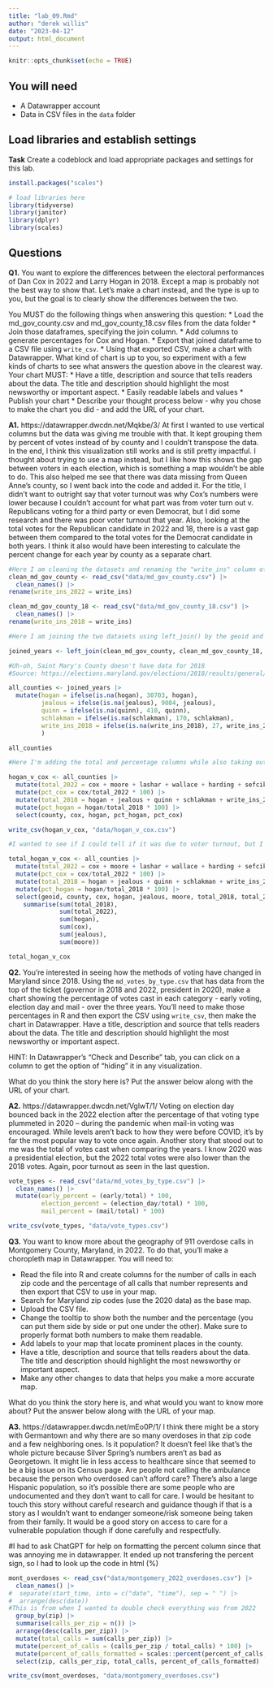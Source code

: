 ```yaml
---
title: "lab_09.Rmd"
author: "derek willis"
date: "2023-04-12"
output: html_document
---
```


```r
knitr::opts_chunk$set(echo = TRUE)
```

## You will need

* A Datawrapper account
* Data in CSV files in the `data` folder

## Load libraries and establish settings

**Task** Create a codeblock and load appropriate packages and settings for this lab.
```r
install.packages("scales")
```

```r
# load libraries here
library(tidyverse)
library(janitor)
library(dplyr)
library(scales)
```

## Questions

**Q1.** You want to explore the differences between the electoral performances of Dan Cox in 2022 and Larry Hogan in 2018. Except a map is probably not the best way to show that. Let's make a chart instead, and the type is up to you, but the goal is to clearly show the differences between the two.

You MUST do the following things when answering this question:
* Load the md_gov_county.csv and md_gov_county_18.csv files from the data folder
* Join those dataframes, specifying the join column. 
* Add columns to generate percentages for Cox and Hogan.
* Export that joined dataframe to a CSV file using `write_csv`.
* Using that exported CSV, make a chart with Datawrapper. What kind of chart is up to you, so experiment with a few kinds of charts to see what answers the question above in the clearest way. Your chart MUST:
  * Have a title, description and source that tells readers about the data. The title and description should highlight the most newsworthy or important aspect.
  * Easily readable labels and values
* Publish your chart
* Describe your thought process below - why you chose to make the chart you did - and add the URL of your chart.

**A1.** https://datawrapper.dwcdn.net/Mqkbe/3/
At first I wanted to use vertical columns but the data was giving me trouble with that. It kept grouping them by percent of votes instead of by county and I couldn't transpose the data. In the end, I think this visualization still works and is still pretty impactful. I thought about trying to use a map instead, but I like how this shows the gap between voters in each election, which is something a map wouldn't be able to do. This also helped me see that there was data missing from Queen Anne's county, so I went back into the code and added it. For the title, I didn't want to outright say that voter turnout was why Cox's numbers were lower because I couldn't account for what part was from voter turn out v. Republicans voting for a third party or even Democrat, but I did some research and there was poor voter turnout that year. Also, looking at the total votes for the Republican candidate in 2022 and 18, there is a vast gap between them compared to the total votes for the Democrat candidate in both years. I think it also would have been interesting to calculate the percent change for each year by county as a separate chart.

```r
#Here I am cleaning the datasets and renaming the "write_ins" column of each data set so I don't confuse the two or confuse R
clean_md_gov_county <- read_csv("data/md_gov_county.csv") |> 
  clean_names() |> 
rename(write_ins_2022 = write_ins)

clean_md_gov_county_18 <- read_csv("data/md_gov_county_18.csv") |> 
  clean_names() |> 
rename(write_ins_2018 = write_ins)

#Here I am joining the two datasets using left_join() by the geoid and county

joined_years <- left_join(clean_md_gov_county, clean_md_gov_county_18, by = c("geoid", "county"))

#Uh-oh, Saint Mary's County doesn't have data for 2018
#Source: https://elections.maryland.gov/elections/2018/results/general/gen_results_2018_2_by_county_19-1.html

all_counties <- joined_years |> 
  mutate(hogan = ifelse(is.na(hogan), 30703, hogan),
         jealous = ifelse(is.na(jealous), 9084, jealous),
         quinn = ifelse(is.na(quinn), 410, quinn),
         schlakman = ifelse(is.na(schlakman), 170, schlakman),
         write_ins_2018 = ifelse(is.na(write_ins_2018), 27, write_ins_2018)
         )

all_counties
```

```r
#Here I'm adding the total and percentage columns while also taking out the other candidates to get rid of any noise.

hogan_v_cox <- all_counties |> 
  mutate(total_2022 = cox + moore + lashar + wallace + harding + sefcik + write_ins_2022) |> 
  mutate(pct_cox = cox/total_2022 * 100) |> 
  mutate(total_2018 = hogan + jealous + quinn + schlakman + write_ins_2018) |> 
  mutate(pct_hogan = hogan/total_2018 * 100) |> 
  select(county, cox, hogan, pct_hogan, pct_cox)

write_csv(hogan_v_cox, "data/hogan_v_cox.csv")
```


```r
#I wanted to see if I could tell if it was due to voter turnout, but I don't think I can confirm with just data/no survey. The state board of election office did confirm that the 2022 elections had poor turnout in general, however.

total_hogan_v_cox <- all_counties |> 
  mutate(total_2022 = cox + moore + lashar + wallace + harding + sefcik + write_ins_2022) |> 
  mutate(pct_cox = cox/total_2022 * 100) |> 
  mutate(total_2018 = hogan + jealous + quinn + schlakman + write_ins_2018) |> 
  mutate(pct_hogan = hogan/total_2018 * 100) |> 
  select(geoid, county, cox, hogan, jealous, moore, total_2018, total_2022, pct_hogan, pct_cox) |> 
    summarise(sum(total_2018),
              sum(total_2022),
              sum(hogan),
              sum(cox),
              sum(jealous),
              sum(moore))

total_hogan_v_cox
```

**Q2.** You're interested in seeing how the methods of voting have changed in Maryland since 2018. Using the `md_votes_by_type.csv` that has data from the top of the ticket (governor in 2018 and 2022, president in 2020), make a chart showing the percentage of votes cast in each category - early voting, election day and mail - over the three years. You'll need to make those percentages in R and then export the CSV using `write_csv`, then make the chart in Datawrapper. Have a title, description and source that tells readers about the data. The title and description should highlight the most newsworthy or important aspect.

HINT: In Datawrapper's "Check and Describe" tab, you can click on a column to get the option of "hiding" it in any visualization.

What do you think the story here is? Put the answer below along with the URL of your chart.

**A2.** https://datawrapper.dwcdn.net/VglwT/1/
Voting on election day bounced back in the 2022 election after the percentage of that voting type plummeted in 2020 -- during the pandemic when mail-in voting was encouraged. While levels aren't back to how they were before COVID, it's by far the most popular way to vote once again. Another story that stood out to me was the total of votes cast when comparing the years. I know 2020 was a presidential election, but the 2022 total votes were also lower than the 2018 votes. Again, poor turnout as seen in the last question.

```r

vote_types <- read_csv("data/md_votes_by_type.csv") |> 
  clean_names() |> 
  mutate(early_percent = (early/total) * 100,
         election_percent = (election_day/total) * 100,
         mail_percent = (mail/total) * 100) 

write_csv(vote_types, "data/vote_types.csv")

```

**Q3.** You want to know more about the geography of 911 overdose calls in Montgomery County, Maryland, in 2022. To do that, you'll make a choropleth map in Datawrapper. You will need to:

* Read the file into R and create columns for the number of calls in each zip code and the percentage of all calls that number represents and then export that CSV to use in your map.
* Search for Maryland zip codes (use the 2020 data) as the base map.
* Upload the CSV file.
* Change the tooltip to show both the number and the percentage (you can put them side by side or put one under the other). Make sure to properly format both numbers to make them readable.
* Add labels to your map that locate prominent places in the county.
* Have a title, description and source that tells readers about the data. The title and description should highlight the most newsworthy or important aspect.
* Make any other changes to data that helps you make a more accurate map.

What do you think the story here is, and what would you want to know more about? Put the answer below along with the URL of your map.

**A3.** https://datawrapper.dwcdn.net/mEo0P/1/
I think there might be a story with Germantown and why there are so many overdoses in that zip code and a few neighboring ones. Is it population? It doesn't feel like that's the whole picture because Silver Spring's numbers aren't as bad as Georgetown. It might lie in less access to healthcare since that seemed to be a big issue on its Census page. Are people not calling the ambulance because the person who overdosed can't afford care? There's also a large Hispanic population, so it's possible there are some people who are undocumented and they don't want to call for care. I would be hesitant to touch this story without careful research and guidance though if that is a story as I wouldn't want to endanger someone/risk someone being taken from their family. It would be a good story on access to care for a vulnerable population though if done carefully and respectfully.

#I had to ask ChatGPT for help on formatting the percent column since that was annoying me in datawrapper. It ended up not transfering the percent sign, so I had to look up the code in html (&percnt;)
```r
mont_overdoses <- read_csv("data/montgomery_2022_overdoses.csv") |> 
  clean_names() |> 
#  separate(start_time, into = c("date", "time"), sep = " ") |> 
#  arrange(desc(date))
#This is from when I wanted to double check everything was from 2022
  group_by(zip) |> 
  summarise(calls_per_zip = n()) |> 
  arrange(desc(calls_per_zip)) |> 
  mutate(total_calls = sum(calls_per_zip)) |> 
  mutate(percent_of_calls = (calls_per_zip / total_calls) * 100) |> 
  mutate(percent_of_calls_formatted = scales::percent(percent_of_calls, scale = 1, suffix = "%", accuracy = 0.01)) |>
  select(zip, calls_per_zip, total_calls, percent_of_calls_formatted)

write_csv(mont_overdoses, "data/montgomery_overdoses.csv")
```
